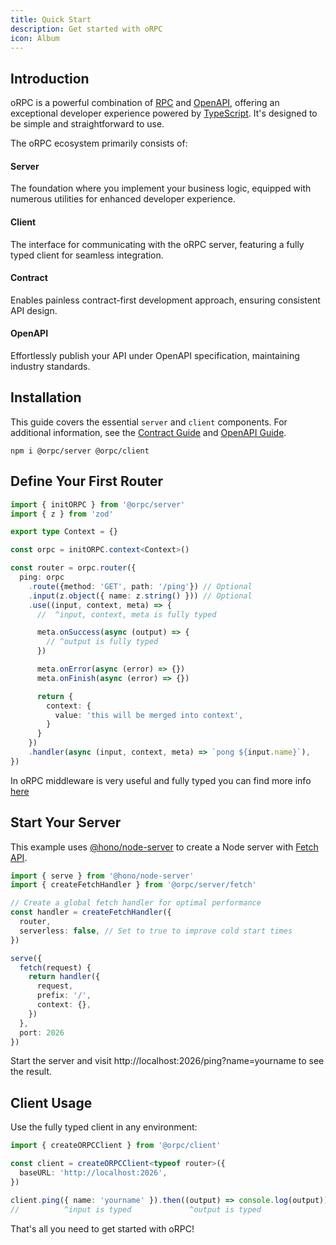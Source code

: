 ```yaml
---
title: Quick Start
description: Get started with oRPC
icon: Album
---
```



## Introduction

oRPC is a powerful combination of [RPC](https://en.wikipedia.org/wiki/Remote_procedure_call) and [OpenAPI](https://swagger.io/specification/),
offering an exceptional developer experience powered by [TypeScript](https://www.typescriptlang.org/). It's designed to be simple and straightforward to use.

The oRPC ecosystem primarily consists of:

<h4 className="inline-flex items-center gap-2">
  <CpuIcon className="text-purple-300 p-0.5 border rounded-lg" />
  <span>Server</span>
</h4>

The foundation where you implement your business logic, equipped with numerous utilities for enhanced developer experience.

<h4 className="inline-flex items-center gap-2">
  <Unplug className="text-blue-300 p-0.5 border rounded-lg" />
  <span>Client</span>
</h4>

The interface for communicating with the oRPC server, featuring a fully typed client for seamless integration.

<h4 className="inline-flex items-center gap-2">
  <ReceiptText className="text-green-300 p-0.5 border rounded-lg" />
  <span>Contract</span>
</h4>

Enables painless contract-first development approach, ensuring consistent API design.

<h4 className="inline-flex items-center gap-2">
  <Link2 className="text-rose-300 p-0.5 border rounded-lg" />
  <span>OpenAPI</span>
</h4>

Effortlessly publish your API under OpenAPI specification, maintaining industry standards.

## Installation
This guide covers the essential `server` and `client` components. For additional information, see the [Contract Guide](/docs/contract-first) and [OpenAPI Guide](/docs/openapi/generator).

```package-install
npm i @orpc/server @orpc/client
```

## Define Your First Router

```ts
import { initORPC } from '@orpc/server'
import { z } from 'zod'

export type Context = {}

const orpc = initORPC.context<Context>()

const router = orpc.router({
  ping: orpc
    .route({method: 'GET', path: '/ping'}) // Optional
    .input(z.object({ name: z.string() })) // Optional
    .use((input, context, meta) => {
      //  ^input, context, meta is fully typed

      meta.onSuccess(async (output) => {
        // ^output is fully typed
      })

      meta.onError(async (error) => {})
      meta.onFinish(async (error) => {})

      return {
        context: {
          value: 'this will be merged into context',
        }
      }
    })
    .handler(async (input, context, meta) => `pong ${input.name}`),
})
```

In oRPC middleware is very useful and fully typed you can find more info [here](/docs/server/middleware)

## Start Your Server

This example uses [@hono/node-server](https://github.com/honojs/node-server) to create a Node server with [Fetch API](https://developer.mozilla.org/en-US/docs/Web/API/Fetch_API).

```ts
import { serve } from '@hono/node-server'
import { createFetchHandler } from '@orpc/server/fetch'

// Create a global fetch handler for optimal performance
const handler = createFetchHandler({
  router,
  serverless: false, // Set to true to improve cold start times
})

serve({
  fetch(request) {
    return handler({
      request,
      prefix: '/',
      context: {},
    })
  },
  port: 2026
})
```

Start the server and visit http://localhost:2026/ping?name=yourname to see the result.

## Client Usage

Use the fully typed client in any environment:

```ts
import { createORPCClient } from '@orpc/client'

const client = createORPCClient<typeof router>({
  baseURL: 'http://localhost:2026',
})

client.ping({ name: 'yourname' }).then((output) => console.log(output))
//          ^input is typed             ^output is typed
```

That's all you need to get started with oRPC!